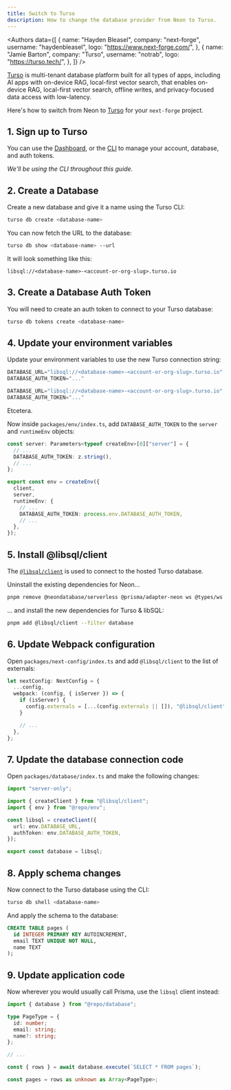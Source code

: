 ```yaml
---
title: Switch to Turso
description: How to change the database provider from Neon to Turso.
---
```



<Authors
  data={[
    {
      name: "Hayden Bleasel",
      company: "next-forge",
      username: "haydenbleasel",
      logo: "https://www.next-forge.com/",
    },
    {
      name: "Jamie Barton",
      company: "Turso",
      username: "notrab",
      logo: "https://turso.tech/",
    },
  ]}
/>

[Turso](https://turso.tech) is multi-tenant database platform built for all types of apps, including AI apps with on-device RAG, local-first vector search, that enables on-device RAG, local-first vector search, offline writes, and privacy-focused data access with low-latency.

Here's how to switch from Neon to [Turso](https://turso.tech) for your `next-forge` project.

## 1. Sign up to Turso

You can use the [Dashboard](https://app.turso.tech), or the [CLI](https://docs.turso.tech/cli) to manage your account, database, and auth tokens.

_We'll be using the CLI throughout this guide._

## 2. Create a Database

Create a new database and give it a name using the Turso CLI:

```sh Terminal
turso db create <database-name>
```

You can now fetch the URL to the database:

```sh Terminal
turso db show <database-name> --url
```

It will look something like this:

```
libsql://<database-name>-<account-or-org-slug>.turso.io
```

## 3. Create a Database Auth Token

You will need to create an auth token to connect to your Turso database:

```sh Terminal
turso db tokens create <database-name>
```

## 4. Update your environment variables

Update your environment variables to use the new Turso connection string:

```js apps/database/.env
DATABASE_URL="libsql://<database-name>-<account-or-org-slug>.turso.io"
DATABASE_AUTH_TOKEN="..."
```

```js apps/app/.env.local
DATABASE_URL="libsql://<database-name>-<account-or-org-slug>.turso.io"
DATABASE_AUTH_TOKEN="..."
```

Etcetera.

Now inside `packages/env/index.ts`, add `DATABASE_AUTH_TOKEN` to the `server` and `runtimeEnv` objects:

```ts {3,12}
const server: Parameters<typeof createEnv>[0]["server"] = {
  // ...
  DATABASE_AUTH_TOKEN: z.string(),
  // ...
};

export const env = createEnv({
  client,
  server,
  runtimeEnv: {
    // ...
    DATABASE_AUTH_TOKEN: process.env.DATABASE_AUTH_TOKEN,
    // ...
  },
});
```

## 5. Install @libsql/client

The [`@libsql/client`](https://www.npmjs.com/@libsql/client) is used to connect to the hosted Turso database.

Uninstall the existing dependencies for Neon...

```sh Terminal
pnpm remove @neondatabase/serverless @prisma/adapter-neon ws @types/ws --filter database
```

... and install the new dependencies for Turso & libSQL:

```sh Terminal
pnpm add @libsql/client --filter database
```

## 6. Update Webpack configuration

Open `packages/next-config/index.ts` and add `@libsql/client` to the list of externals:

```ts packages/next-config/index.ts {5}
let nextConfig: NextConfig = {
  ...config,
  webpack: (config, { isServer }) => {
    if (isServer) {
      config.externals = [...(config.externals || []), "@libsql/client"];
    }

    // ...
  },
};
```

## 7. Update the database connection code

Open `packages/database/index.ts` and make the following changes:

```ts packages/database/index.ts
import "server-only";

import { createClient } from "@libsql/client";
import { env } from "@repo/env";

const libsql = createClient({
  url: env.DATABASE_URL,
  authToken: env.DATABASE_AUTH_TOKEN,
});

export const database = libsql;
```

## 8. Apply schema changes

Now connect to the Turso database using the CLI:

```sh Terminal
turso db shell <database-name>
```

And apply the schema to the database:

```sql
CREATE TABLE pages (
  id INTEGER PRIMARY KEY AUTOINCREMENT,
  email TEXT UNIQUE NOT NULL,
  name TEXT
);
```

## 9. Update application code

Now wherever you would usually call Prisma, use the `libsql` client instead:

```ts packages/app/app/(authenticated)/page.tsx
import { database } from "@repo/database";

type PageType = {
  id: number;
  email: string;
  name?: string;
};

// ...

const { rows } = await database.execute(`SELECT * FROM pages`);

const pages = rows as unknown as Array<PageType>;
```

